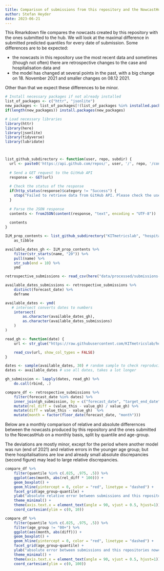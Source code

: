```yaml
---
title: Comparison of submissions from this repository and the NowcastHub
author: Stefan Heyder
date: 2023-06-21
---
```


This Rmarkdown file compares the nowcasts created by this repository with the ones submitted to the hub. 
We will look at the maximal difference in submitted predicted quantiles for every date of submission.
Some differences are to be expected:

- the nowcasts in this repository use the most recent data and sometimes (though not often) there are retrospective changes to the case and hospitalisation data and
- the model has changed at several points in the past, with a big change on 18. November 2021 and smaller changes on 08.12 2021.

Other than that we expect these differences to be minor. 

```r
# Install necessary packages if not already installed
list_of_packages <- c("httr", "jsonlite")
new_packages <- list_of_packages[!(list_of_packages %in% installed.packages()[,"Package"])]
if(length(new_packages)) install.packages(new_packages)

# Load necessary libraries
library(httr)
library(here)
library(jsonlite)
library(tidyverse)
library(lubridate)



list_github_subdirectory <- function(user, repo, subdir) {
  url <- paste0('https://api.github.com/repos/', user, '/', repo, '/contents/', subdir)
  
  # Send a GET request to the GitHub API
  response <- GET(url)
  
  # Check the status of the response
  if(http_status(response)$category != "Success") {
    stop("Failed to retrieve data from GitHub API. Please check the username, repository name and subdirectory.")
  }
  
  # Parse the JSON response
  contents <- fromJSON(content(response, "text", encoding = "UTF-8"))
  
  contents
}

ILM_prop_contents <- list_github_subdirectory("KITmetricslab", "hospitalization-nowcast-hub", "data-processed/ILM-prop")  %>%
    as_tibble

available_dates_gh <- ILM_prop_contents %>%
    filter(str_starts(name, "20")) %>%
    pull(name) %>%
    str_sub(end = 10) %>%
    ymd 

retrospective_submissions <- read_csv(here("data/processed/submissions-ILM-prop.csv"))

available_dates_submissions <- retrospective_submissions %>%
    distinct(forecast_date) %>%
    deframe

available_dates <- ymd(
   # intersect converts dates to numbers
    intersect(
        as.character(available_dates_gh),
        as.character(available_dates_submissions)
    )
)
```


```r
read_gh <- function(date) {
    url <- str_glue("https://raw.githubusercontent.com/KITmetricslab/hospitalization-nowcast-hub/main/data-processed/ILM-prop/{date}-ILM-prop.csv")

    read_csv(url, show_col_types = FALSE)
}

dates <- sample(available_dates, 30) # random sample to check reproducibility
dates <- available_dates # use all dates, takes a lot longer

gh_submission <- lapply(dates, read_gh) %>%
    do.call(rbind, .)
```

```r
compare_df <- retrospective_submissions %>% 
    filter(forecast_date %in% dates) %>%
    inner_join(gh_submission, by = c("forecast_date", "target_end_date", "age_group", "quantile"), suffix = c("_this", "_gh"))%>%
    mutate(rel_diff = (value_this - value_gh) / value_gh) %>%
    mutate(diff = value_this - value_gh)  %>%
    mutate(month = factor(floor_date(forecast_date, "month"))) 

```
Below are a monthly comparison of relative and absolute differernces between the nowcasts produced by this repository and the ones submitted to the NowcastHub on a monthly basis, split by quantile and age-group.

The deviations are mostly minor, except for the period where another model was run (end of 2021) and relative errors in the younger age group; but there hospitalisations are low and already small absolute discrepancies (second figure) may lead to large relative discrepancies.
```r
compare_df %>% 
    filter(quantile %in% c(.025, .975, .5)) %>%
    ggplot(aes(month, abs(rel_diff * 100))) +
    geom_boxplot() +
    geom_hline(yintercept = 0, color = "red", linetype = "dashed") +
    facet_grid(age_group~quantile) +
    ylab("absolute relative error between submissions and this repositories nowcasts (%)") +
    theme_minimal() +
    theme(axis.text.x = element_text(angle = 90, vjust = 0.5, hjust=1)) + 
    coord_cartesian(ylim = c(0, 10))

```

\newpage

```r
compare_df %>% 
    filter(quantile %in% c(.025, .975, .5)) %>%
    filter(age_group != "00+") %>%
    ggplot(aes(month, abs(diff))) +
    geom_boxplot() +
    geom_hline(yintercept = 0, color = "red", linetype = "dashed") +
    facet_grid(age_group~quantile) +
    ylab("absolute error between submissions and this repositories nowcasts") +
    theme_minimal() +
    theme(axis.text.x = element_text(angle = 90, vjust = 0.5, hjust=1)) + 
    coord_cartesian(ylim = c(0, 100))
```
